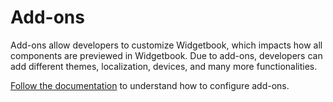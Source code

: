 # Add-ons

Add-ons allow developers to customize Widgetbook, which impacts how all components are previewed in Widgetbook.
Due to add-ons, developers can add different themes, localization, devices, and many more functionalities.

[Follow the documentation](/add-ons/overview) to understand how to configure add-ons.
